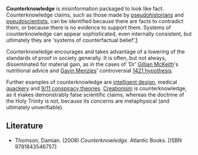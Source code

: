 '''Counterknowledge''' is misinformation packaged to look like fact. Counterknowledge claims, such as those made by [[pseudohistory|pseudohistorians]] and [[pseudoscience|pseudoscientists]], can be identified because there are facts to contradict them, or because there is no evidence to support them. Systems of counterknowledge can appear sophisticated, even internally consistent, but ultimately they are 'systems of counterfactual belief'.[http://www.thewormbook.com/helmintholog/archives/2007/06/13/a_snippet_from.html]

Counterknowledge encourages and takes advantage of a lowering of the standards of proof in society generally. It is often, but not always, disseminated for material gain, as in the cases of 'Dr' [[Gillian McKeith]]'s nutritional advice and [[Gavin Menzies]]' controversial [[1421 hypothesis]].

Further examples of counterknowledge are [[intelligent design]], medical [[quackery]] and [[9/11 conspiracy theories]]. [[Creationism]] is counterknowledge, as it makes demonstrably false scientific claims, whereas the doctrine of the Holy Trinity is not, because its concerns are metaphysical (and ultimately unverifiable).

==Literature==
*Thomson, Damian. (2008) ''Counterknowledge''. Atlantic Books. [ISBN 9781843546757]


{{vocab-stub}}